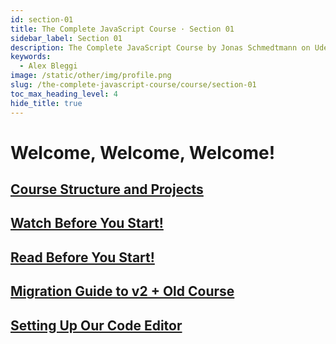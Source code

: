 ```yaml
---
id: section-01
title: The Complete JavaScript Course · Section 01
sidebar_label: Section 01
description: The Complete JavaScript Course by Jonas Schmedtmann on Udemy.
keywords:
  - Alex Bleggi
image: /static/other/img/profile.png
slug: /the-complete-javascript-course/course/section-01
toc_max_heading_level: 4
hide_title: true
---
```



# Welcome, Welcome, Welcome!

## [Course Structure and Projects](https://www.udemy.com/course/the-complete-javascript-course/learn/lecture/22628657#overview)

## [Watch Before You Start!](https://www.udemy.com/course/the-complete-javascript-course/learn/lecture/22645813#overview)

## [Read Before You Start!](https://www.udemy.com/course/the-complete-javascript-course/learn/lecture/22838299#overview)

## [Migration Guide to v2 + Old Course](https://www.udemy.com/course/the-complete-javascript-course/learn/lecture/22662693#overview)

## [Setting Up Our Code Editor](https://www.udemy.com/course/the-complete-javascript-course/learn/lecture/22649983#overview)
